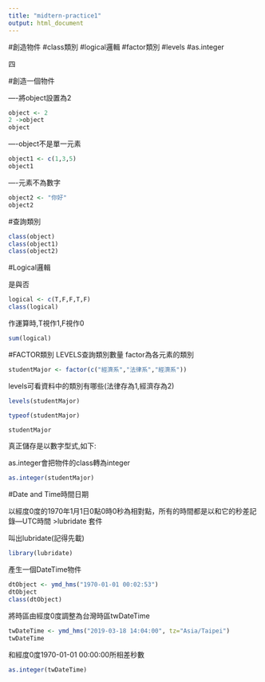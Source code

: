 ```yaml
---
title: "midtern-practice1"
output: html_document
---
```


#創造物件 #class類別 #logical邏輯 #factor類別 #levels #as.integer


四

#創造一個物件 

----將object設置為2
```r
object <- 2
2 ->object
object
```
----object不是單一元素
```r
object1 <- c(1,3,5)
object1
```
----元素不為數字
```r
object2 <- "你好"
object2
```

#查詢類別
```r
class(object)
class(object1)
class(object2)
```

#Logical邏輯

是與否
```r
logical <- c(T,F,F,T,F)
class(logical)
```
作運算時,T視作1,F視作0
```r
sum(logical)
```

#FACTOR類別 LEVELS查詢類別數量
factor為各元素的類別
```r
studentMajor <- factor(c("經濟系","法律系","經濟系"))
```
levels可看資料中的類別有哪些(法律存為1,經濟存為2)
```r
levels(studentMajor)
```
```r
typeof(studentMajor)
```
```r
studentMajor
```
真正儲存是以數字型式,如下:

as.integer會把物件的class轉為integer
```r
as.integer(studentMajor)
```


#Date and Time時間日期

以經度0度的1970年1月1日0點0時0秒為相對點，所有的時間都是以和它的秒差記錄---UTC時間
>lubridate 套件

叫出lubridate(記得先載)
```r
library(lubridate)
```
產生一個DateTime物件
```r
dtObject <- ymd_hms("1970-01-01 00:02:53")
dtObject
class(dtObject)
```
將時區由經度0度調整為台灣時區twDateTime
```r
twDateTime <- ymd_hms("2019-03-18 14:04:00", tz="Asia/Taipei")
twDateTime
```
和經度0度1970-01-01 00:00:00所相差秒數
```r
as.integer(twDateTime)
```













































